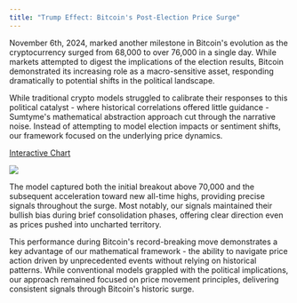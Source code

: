 ```yaml
---
title: "Trump Effect: Bitcoin's Post-Election Price Surge"
---
```


November 6th, 2024, marked another milestone in Bitcoin's evolution as the cryptocurrency surged from 68,000 to over 76,000 in a single day. While markets attempted to digest the implications of the election results, Bitcoin demonstrated its increasing role as a macro-sensitive asset, responding dramatically to potential shifts in the political landscape.

While traditional crypto models struggled to calibrate their responses to this political catalyst - where historical correlations offered little guidance - Sumtyme's mathematical abstraction approach cut through the narrative noise. Instead of attempting to model election impacts or sentiment shifts, our framework focused on the underlying price dynamics.

[Interactive Chart](https://www.sumtyme.ai/btc-2024)

![](/images/btcusdt-nov-2024.png)

The model captured both the initial breakout above 70,000 and the subsequent acceleration toward new all-time highs, providing precise signals throughout the surge. Most notably, our signals maintained their bullish bias during brief consolidation phases, offering clear direction even as prices pushed into uncharted territory.

This performance during Bitcoin's record-breaking move demonstrates a key advantage of our mathematical framework - the ability to navigate price action driven by unprecedented events without relying on historical patterns. While conventional models grappled with the political implications, our approach remained focused on price movement principles, delivering consistent signals through Bitcoin's historic surge.